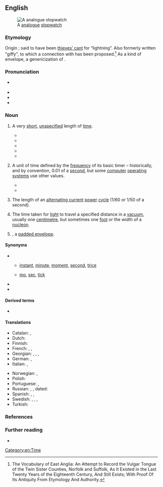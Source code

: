 ==English==
{{was wotd|2016|August|14}}
{{wikipedia|Jiffy (time)}}
[[File:Stopwatch2.jpg|thumb|A {{w|Hanhart}} [[analogue]] [[stopwatch]]]]

===Etymology===
Origin {{unk|en|title=unknown}}; said to have been [[w:thieves' cant|thieves’ cant]] for “lightning”. Also formerly written "giffy", to which a connection with {{m|en|gliff}} has been proposed.<ref>The Vocabulary of East Anglia: An Attempt to Record the Vulgar Tongue of the Twin Sister Counties, Norfolk and Suffolk, As It Existed in the Last Twenty Years of the Eighteenth Century, And Still Exists; With Proof Of Its Antiquity From Etymology And Authority.</ref> As a kind of envelope, a genericization of {{m|en|Jiffy bag}}.

===Pronunciation===
* {{a|RP|GA}} {{IPA|/ˈd͡ʒɪ.fi/|lang=en}}
* {{audio|en-au-jiffy.ogg|Audio (AU)|lang=en}}
* {{rhymes|ɪfi|lang=en}}
* {{hyphenation|jif|fy|lang=en}}

===Noun===
{{en-noun|jiffies}}

# {{lb|en|colloquial}} A very [[short]], [[unspecified]] length of [[time]]. {{defdate|from 1785.}}
#: {{ux|en|I’ll be back in a '''jiffy'''.}}
#* {{quote-book|lang=en|author=George W[illiam] M[acArthur] Reynolds|authorlink=George W. M. Reynolds|chapter=Chapter XV|title=The Youthful Impostor. A Novel. [...] In Two Volumes|location=Philadelphia, Pa.|publisher=E. L. Carey & A. Hart|year=1836|volume=I|page=200|pageurl=https://books.google.com/books?id=AhnQAAAAMAAJ&pg=PA200|oclc=43033225|passage="Who says I filched a vipe?" demanded the indignant thief. "Say it agin', and I'll wisit your ''wittualling hoffice''§ [''footnote'': § The Mouth.] in two '''jiffies''', my queer von! I'se as 'onest a k'racter as hany, and doesn't know vot ''conweyancing''‖ [''footnote'': ‖ Picking pockets, stealing.] is: d' ye 'ear that?"}}
#* {{quote-journal|lang=en|author=“the Editor” &#91;{{w|Thomas Hood}}&#93;|title=More News from China|magazine=[[w:The New Monthly Magazine|The New Monthly Magazine and Humorist]]|location=London|publisher={{w|Henry Colburn}}, [[w:Great Marlborough Street|Great Marlborough St.]]|month=December|year=1842|volume=LXVI|issue=CCLXIV (Third Part)|page=427|pageurl=https://books.google.com/books?id=Z3VPAQAAMAAJ&pg=PA427|oclc=7489261|passage=Of course it's kill or be killed, so at it you go, like Carter and his wild beasts, only in right down earnest, two or three more Tigers joining in, clash slash, and the sparks flying as thick as in a smith's forge, or at a Terrific Combat at the Surrey or the Wells. Such a shindy is too hot to last, and, accordingly, if you're alive at the end of two '''jiffies''', the chance is that you find yourself making quite a melodramatic Tableau—namely, your bloody sword in one hand, a Chinese pigtail in the other, and four or five weltering Tartars lying round your feet!}}
#* {{quote-book|lang=en|author=Ulric De Lazie [pseudonym?; copyright entered by Edmund D. Griffin]|title=Dreams within Dreams; a Plagiarism of the Seventeenth Century; Being, Like Most Visions of the Night, a Medley of Old Things and New|location=New York, N.Y.|publisher=P. O'Shea, 104 {{w|Bleecker Street}}|year=1864|page=233|pageurl=https://books.google.com/books?id=fBJFAQAAMAAJ&pg=PA233|oclc=2023537|passage=Here Godfroy nodded pleasantly to Claude, who bowed, and was off— / —In a '''jiffy'''* to his men, who greeted him with loud hurrahs. In another '''jiffy''', he was on a barrel, making them an oration. In another '''jiffy''', he had hold of a horse, somehow—for the man had contrived already to make himself so popular in Viot, that he could have anything he liked for the asking. [''Footnote'': *&nbsp;'''''Jiffy'''''.—Let not the reader scorn the word; it is in Webster. "'''''Jiffy''', a moment.''"—''Webster.'']}}
#* {{quote-book|lang=en|author=Joseph C[rosby] Lincoln|authorlink=Joseph C. Lincoln|chapter=7|title=Mr. Pratt's Patients|location=New York, N.Y.; London|publisher={{w|D. Appleton & Company}}|year=1913|page=166|oclc=1650302|ol=5535161W|passage=Old Applegate, in the stern, just set and looked at me, and Lord James, amidship, waved both arms and kept hollering for help. I took a couple of everlasting big strokes and managed to grab hold of the skiff's rail, close to the stern. Then, for a '''jiffy''', I hung on and fought for breath.}}
#* {{quote-book|lang=en|author=Nigel Peace|chapter=The Wilderness|title=5ign5 of 1if3: A Hilarious Novel of Life and Death|location=Gobowen, Shropshire|publisher=Local Legend Publishing|year=2012|page=|isbn=978-1-907203-32-9|passage="Plonker!" Harry shouted. Sgt Glum arrived at the double from the newly extended kitchen were the SAS were billeted. / "Sah?" / "Prepare the men, Sergeant, we're on the march in two '''jiffies'''." "Yessah! Where to, sah?"}}
# {{lb|en|computing}} A unit of time defined by the [[frequency]] of its basic timer&nbsp;– historically, and by convention, 0.01 of a [[second]], but some [[computer]] [[operating system]]s use other values.
#* {{quote-book|lang=en|author=Carroll S. Donahue|author2=Janice K. Enger|title=[[w:Commodore PET|PET-CBM]] Personal Computer Guide|location=Berkeley, Calif.|publisher=[[w:S&P Global|Osborne/McGraw-Hill]]|year=1980|page=283|oclc=6551781|passage=The FOR...NEXT loop for TIME increments by STEP 2 (every two '''jiffies''') for two reasons: 1) the printing of 60 '''jiffies''' a second is too fast to read, and 2) the printing of each '''jiffy''' takes longer than its incrementations; this would delay the loop, so the printing of TIME$ is slower than it should be.}}
#* {{quote-book|lang=en|author=Johanna Ullrich|author2=Edgar R. Weippl|chapter=Protection through Isolation: Virtues and Pitfalls|editors=Ryan Ko and Kim-Kwang Raymond Choo|title=The Cloud Security Ecosystem: Technical, Legal, Business and Management Issues|series=Syngress Advanced Topics in Information Security|location=Waltham, Mass.|publisher=[[w:Elsevier|Syngress]]|year=2015|page=135|isbn=978-0-12-801595-7|passage=The number of processed packets per round is limited in dependence of the page size. The processed packets are forwarded to a single queue and are processed for the time of two '''jiffies'''.}}
# {{lb|en|electronics}} The length of an [[alternating current]] [[power]] [[cycle]] (1/60 or 1/50 of a second).
# {{lb|en|physics}} The time taken for [[light]] to travel a specified distance in a [[vacuum]], usually one [[centimetre]], but sometimes one [[foot]] or the width of a [[nucleon]].
# {{lb|en|UK}} {{short for|jiffy bag|lang=en|nodot=a}}, a [[padded envelope]].

====Synonyms====
* {{sense|short, unspecified length of time}}
** {{sense|standard}} [[instant]], [[minute]], [[moment]], [[second]], [[trice]]
** {{sense|colloquial}} [[mo]], [[sec]], [[tick]]
* {{l|en|jif}}
* {{l|en|jiff}}

====Derived terms====
* {{l|en|Jiffy bag}}

====Translations====
{{trans-top|very short, unspecified length of time}}
* Catalan: {{t+|ca|instant|m}}, {{t+|ca|moment|m}}
* Dutch: {{t+|nl|mum|n}}
* Finnish: {{t+|fi|tuokio|n}}
* French: {{t+|fr|instant|m}}, {{t+|fr|moment|m}}, {{t+|fr|seconde|f}}
* Georgian: {{t|ka|წამი}}, {{t|ka|თვალის დახამხამება}}, {{t|ka|მომენტი}}, {{t|ka|მეყი}}
* German: {{t+|de|Moment|m}}, {{t+|de|Augenblick|m}}
* Italian: {{t+|it|attimo|m}}, {{t+|it|baleno|m}}
{{trans-mid}}
* Norwegian: {{t+|no|straks}}, {{t+|no|øyeblikk|n}}
* Polish: {{t+|pl|chwilka|f}}
* Portuguese: {{t+|pt|instante|m}}, {{t+|pt|momento|m}}
* Russian: {{t|ru|один момент}}, {{t|ru|минуту}}, dated: {{t+|ru|мгновение ока|n|}}
* Spanish: {{t+|es|en un pispás|}}, {{t|es|en un periquete|}}, {{t|es|en un santiamén|}}
* Swedish: {{t+|sv|ögonblick}}, {{t+|sv|momang|c}}, {{t|sv|huj|n}}, {{t+|sv|nafs|n}}
* Turkish: {{t+|tr|lahza}}
{{trans-bottom}}

{{trans-top|(''computing'') Unit of time defined by the frequency of its basic timer}}
{{trans-mid}}
{{trans-bottom}}

{{trans-top|(''electronics'') Time between [[alternating current]] power cycles}}
{{trans-mid}}
{{trans-bottom}}

{{trans-top|(''physics'') Time taken for light to travel a specified distance in a vacuum}}
{{trans-mid}}
{{trans-bottom}}

===References===
<references/>

===Further reading===
* {{R:Jargon File|jiffy}}

[[Category:en:Time]]